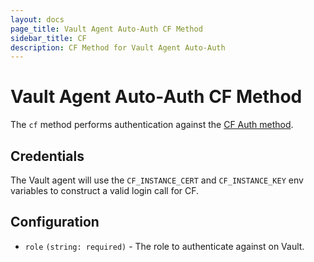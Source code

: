 ```yaml
---
layout: docs
page_title: Vault Agent Auto-Auth CF Method
sidebar_title: CF
description: CF Method for Vault Agent Auto-Auth
---
```


# Vault Agent Auto-Auth CF Method

The `cf` method performs authentication against the [CF Auth
method](/vault/docs/auth/cf).

## Credentials

The Vault agent will use the `CF_INSTANCE_CERT` and `CF_INSTANCE_KEY` env variables to
construct a valid login call for CF.

## Configuration

- `role` `(string: required)` - The role to authenticate against on Vault.
